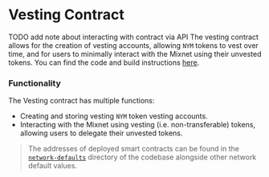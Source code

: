 # Vesting Contract
TODO add note about interacting with contract via API
The vesting contract allows for the creation of vesting accounts, allowing `NYM` tokens to vest over time, and for users to minimally interact with the Mixnet using their unvested tokens. You can find the code and build instructions [here](https://github.com/nymtech/nym/tree/master/contracts/vesting).

### Functionality
The Vesting contract has multiple functions:
* Creating and storing vesting `NYM` token vesting accounts.
* Interacting with the Mixnet using vesting (i.e. non-transferable) tokens, allowing users to delegate their unvested tokens.

> The addresses of deployed smart contracts can be found in the [`network-defaults`](https://github.com/nymtech/nym/blob/master/common/network-defaults/src/mainnet.rs) directory of the codebase alongside other network default values.
